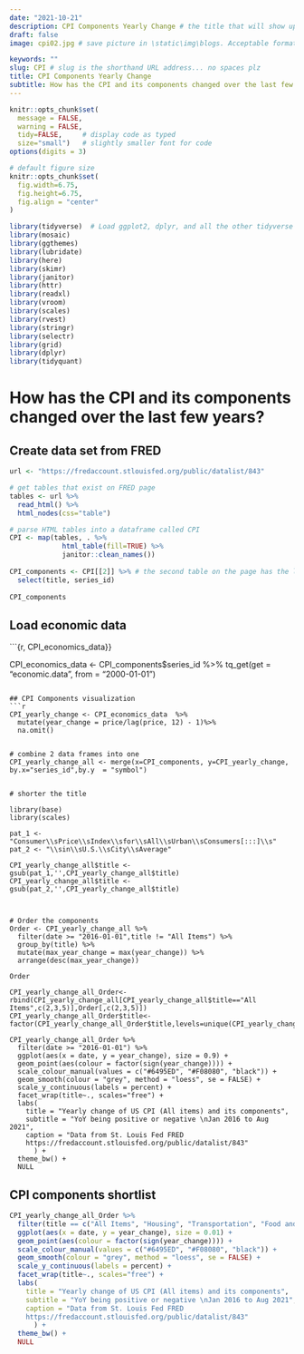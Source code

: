 ```yaml
---
date: "2021-10-21"
description: CPI Components Yearly Change # the title that will show up once someone gets to this page
draft: false
image: cpi02.jpg # save picture in \static\img\blogs. Acceptable formats= jpg, jpeg, or png . Your iPhone pics wont work

keywords: ""
slug: CPI # slug is the shorthand URL address... no spaces plz
title: CPI Components Yearly Change
subtitle: How has the CPI and its components changed over the last few years
---
```



```r
knitr::opts_chunk$set(
  message = FALSE, 
  warning = FALSE, 
  tidy=FALSE,     # display code as typed
  size="small")   # slightly smaller font for code
options(digits = 3)

# default figure size
knitr::opts_chunk$set(
  fig.width=6.75, 
  fig.height=6.75,
  fig.align = "center"
)
```


```r
library(tidyverse)  # Load ggplot2, dplyr, and all the other tidyverse packages
library(mosaic)
library(ggthemes)
library(lubridate)
library(here)
library(skimr)
library(janitor)
library(httr)
library(readxl)
library(vroom)
library(scales)
library(rvest)
library(stringr)
library(selectr)
library(grid)
library(dplyr)
library(tidyquant)
```

# How has the CPI and its components changed over the last few years?

## Create data set from FRED
```r
url <- "https://fredaccount.stlouisfed.org/public/datalist/843"

# get tables that exist on FRED page 
tables <- url %>% 
  read_html() %>% 
  html_nodes(css="table")

# parse HTML tables into a dataframe called CPI
CPI <- map(tables, . %>% 
             html_table(fill=TRUE) %>% 
             janitor::clean_names()) 
  
CPI_components <- CPI[[2]] %>% # the second table on the page has the list of components
  select(title, series_id) 
  
CPI_components  

```

## Load economic data
```{r, CPI_economics_data}}

CPI_economics_data <- CPI_components$series_id %>%
  tq_get(get = "economic.data", from =  "2000-01-01")

```

## CPI Components visualization
```r

CPI_yearly_change <- CPI_economics_data  %>%
  mutate(year_change = price/lag(price, 12) - 1)%>%
  na.omit() 


# combine 2 data frames into one
CPI_yearly_change_all <- merge(x=CPI_components, y=CPI_yearly_change, by.x="series_id",by.y  = "symbol")  


# shorter the title

library(base)
library(scales) 

pat_1 <- "Consumer\\sPrice\\sIndex\\sfor\\sAll\\sUrban\\sConsumers[:::]\\s"
pat_2 <- "\\sin\\sU.S.\\sCity\\sAverage"
  
CPI_yearly_change_all$title <- gsub(pat_1,'',CPI_yearly_change_all$title)
CPI_yearly_change_all$title <- gsub(pat_2,'',CPI_yearly_change_all$title)



# Order the components
Order <- CPI_yearly_change_all %>% 
  filter(date >= "2016-01-01",title != "All Items") %>%
  group_by(title) %>%
  mutate(max_year_change = max(year_change)) %>%
  arrange(desc(max_year_change)) 

Order

CPI_yearly_change_all_Order<-rbind(CPI_yearly_change_all[CPI_yearly_change_all$title=="All Items",c(2,3,5)],Order[,c(2,3,5)])
CPI_yearly_change_all_Order$title<-factor(CPI_yearly_change_all_Order$title,levels=unique(CPI_yearly_change_all_Order$title))

CPI_yearly_change_all_Order %>%
  filter(date >= "2016-01-01") %>%
  ggplot(aes(x = date, y = year_change), size = 0.9) +
  geom_point(aes(colour = factor(sign(year_change)))) +
  scale_colour_manual(values = c("#6495ED", "#F08080", "black")) +
  geom_smooth(colour = "grey", method = "loess", se = FALSE) +
  scale_y_continuous(labels = percent) + 
  facet_wrap(title~., scales="free") +
  labs(
    title = "Yearly change of US CPI (All items) and its components",
    subtitle = "YoY being positive or negative \nJan 2016 to Aug 2021",
    caption = "Data from St. Louis Fed FRED
    https://fredaccount.stlouisfed.org/public/datalist/843"
      ) +
  theme_bw() +
  NULL

```

## CPI components shortlist

```r

CPI_yearly_change_all_Order %>%
  filter(title == c("All Items", "Housing", "Transportation", "Food and Beverages","Apparel" ),date >= "2016-01-01")%>%
  ggplot(aes(x = date, y = year_change), size = 0.01) +
  geom_point(aes(colour = factor(sign(year_change)))) +
  scale_colour_manual(values = c("#6495ED", "#F08080", "black")) +
  geom_smooth(colour = "grey", method = "loess", se = FALSE) +
  scale_y_continuous(labels = percent) + 
  facet_wrap(title~., scales="free") +
  labs(
    title = "Yearly change of US CPI (All items) and its components",
    subtitle = "YoY being positive or negative \nJan 2016 to Aug 2021",
    caption = "Data from St. Louis Fed FRED
    https://fredaccount.stlouisfed.org/public/datalist/843"
      ) +
  theme_bw() +
  NULL

```